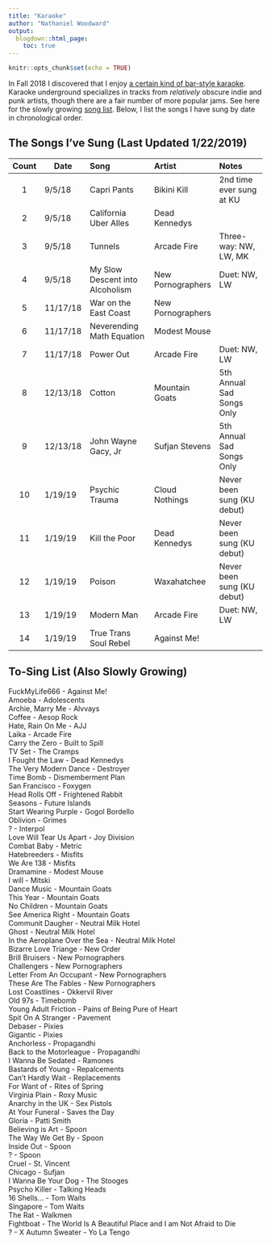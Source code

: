 ```yaml
---
title: "Karaoke"
author: "Nathaniel Woodward"
output:
  blogdown::html_page:
    toc: true
---
```


```r
knitr::opts_chunk$set(echo = TRUE)
```


In Fall 2018 I discovered that I enjoy [a certain kind of bar-style karaoke](http://karaokeunderground.com). Karaoke underground specializes in tracks from *relatively* obscure indie and punk artists, though there are a fair number of more popular jams. See here for the slowly growing [song list](http://karaokeunderground.com/?page_id=16). Below, I list the songs I have sung by date in chronological order.

## The Songs I've Sung (Last Updated 1/22/2019)

 <font size="2">


| Count | Date      |          Song                     |     Artist           | Notes                          |
|:-----:|-----------|:----------------------------------|:---------------------|:-------------------------------|
|   1   | 9/5/18    |      Capri Pants                  |  Bikini Kill         |  2nd time ever sung at KU      |
|   2   | 9/5/18    | California Uber Alles             | Dead Kennedys        |                                |
|   3   | 9/5/18    |        Tunnels                    | Arcade Fire          | Three-way: NW, LW, MK          |
|   4   | 9/5/18    |My Slow Descent into Alcoholism    | New Pornographers    | Duet: NW, LW                   |
|   5   | 11/17/18  |War on the East Coast              | New Pornographers    |                                |
|   6   | 11/17/18  |Neverending Math Equation          | Modest Mouse         |                                |
|   7   | 11/17/18  |Power Out                          | Arcade Fire          | Duet: NW, LW                   |
|   8   | 12/13/18  |Cotton                             | Mountain Goats       | 5th Annual Sad Songs Only      |
|   9   | 12/13/18  |John Wayne Gacy, Jr                | Sufjan Stevens       | 5th Annual Sad Songs Only      |
|   10  | 1/19/19   |Psychic Trauma                     | Cloud Nothings       | Never been sung (KU debut)     |
|   11  | 1/19/19   |Kill the Poor                      | Dead Kennedys        | Never been sung (KU debut)     |
|   12  | 1/19/19   |Poison                             | Waxahatchee          | Never been sung (KU debut)     |
|   13  | 1/19/19   |Modern Man                         | Arcade Fire          | Duet: NW, LW                   |
|   14  | 1/19/19   |True Trans Soul Rebel              | Against Me!          |                                |

</font> 

## To-Sing List (Also Slowly Growing)

FuckMyLife666 - Against Me!  
Amoeba - Adolescents  
Archie, Marry Me - Alvvays  
Coffee - Aesop Rock  
Hate, Rain On Me - AJJ  
Laika - Arcade Fire  
Carry the Zero - Built to Spill  
TV Set - The Cramps  
I Fought the Law - Dead Kennedys  
The Very Modern Dance - Destroyer  
Time Bomb - Dismemberment Plan  
San Francisco - Foxygen  
Head Rolls Off - Frightened Rabbit  
Seasons - Future Islands  
Start Wearing Purple - Gogol Bordello  
Oblivion - Grimes  
? - Interpol  
Love Will Tear Us Apart - Joy Division  
Combat Baby - Metric  
Hatebreeders - Misfits  
We Are 138 - Misfits  
Dramamine - Modest Mouse  
I will - Mitski  
Dance Music - Mountain Goats  
This Year - Mountain Goats  
No Children - Mountain Goats  
See America Right - Mountain Goats  
Communit Daugher - Neutral Milk Hotel  
Ghost - Neutral Milk Hotel  
In the Aeroplane Over the Sea - Neutral Milk Hotel  
Bizarre Love Triange - New Order  
Brill Bruisers - New Pornographers  
Challengers - New Pornographers  
Letter From An Occupant - New Pornographers  
These Are The Fables - New Pornographers  
Lost Coastlines - Okkervil River  
Old 97s - Timebomb  
Young Adult Friction - Pains of Being Pure of Heart  
Spit On A Stranger - Pavement  
Debaser - Pixies  
Gigantic - Pixies  
Anchorless - Propagandhi  
Back to the Motorleague - Propagandhi  
I Wanna Be Sedated - Ramones  
Bastards of Young - Repalcements  
Can't Hardly Wait - Replacements  
For Want of - Rites of Spring  
Virginia Plain - Roxy Music  
Anarchy in the UK - Sex Pistols  
At Your Funeral - Saves the Day  
Gloria - Patti Smith  
Believing is Art - Spoon  
The Way We Get By - Spoon  
Inside Out - Spoon  
? - Spoon  
Cruel - St. Vincent  
Chicago - Sufjan  
I Wanna Be Your Dog - The Stooges  
Psycho Killer - Talking Heads  
16 Shells... - Tom Waits  
Singapore - Tom Waits  
The Rat - Walkmen  
Fightboat - The World Is A Beautiful Place and I am Not Afraid to Die  
? - X
Autumn Sweater - Yo La Tengo  

